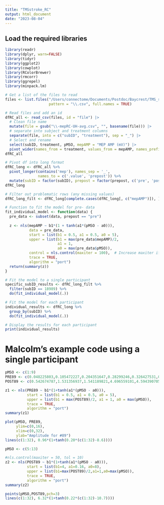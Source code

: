 ```yaml
---
title: "TMSstroke_RC"
output: html_document
date: "2023-08-04"
---
```


## Load the required libraries
```r
library(readr)
library(dplyr, warn=FALSE)
library(tidyr)
library(ggplot2) 
library(cowplot) 
library(RColorBrewer) 
library(rmcorr)
library(ggrepel)
library(minpack.lm)
```

```r
# Get a list of the files to read
files <- list.files("/Users/connectome/Documents/Postdoc/Baycrest/TMS_stroke/processed_data/old/rc/average/unaffected_hemi", 
                    pattern = "\\.csv", full.names = TRUE)

# Read files and add an id
dfRC_all <- read_csv(files, id = "file") |>
  # Clean file name
  mutate(file = gsub("\\-mepRC-UH-avg.csv", "", basename(file))) |>
  # separate into subject and treatment columns
  separate(file, into = c("subID", "treatment"), sep = "_") |> 
  # Select and rename
  select(subID, treatment, pMSO, mepAMP = "MEP AMP (mV)") |> 
  pivot_wider(names_from = treatment, values_from = mepAMP, names_prefix = "mepAMP_")
dfRC_all

# Pivot df into long format
dfRC_long <- dfRC_all %>%
  pivot_longer(contains('mep'), names_sep = '_', 
               names_to = c('.value', 'prepost')) %>%
  mutate(subID = factor(subID), prepost = factor(prepost, c('pre', 'post')))
dfRC_long

# Filter out problematic rows (any missing values)
dfRC_long_filt <- dfRC_long[complete.cases(dfRC_long[, c("mepAMP")]), ]

# Function to fit the model for pre- data
fit_individual_model <- function(data) {
  pre_data <- subset(data, prepost == "pre")
  
  z <- nls(mepAMP ~ b1*(1 + tanh(a1*(pMSO - a0))), 
           data = pre_data,
           start = list(b1 = 0.5, a1 = 0.5, a0 = 5),
           upper = list(b1 = max(pre_data$mepAMP)/2, 
                        a1 = 1, 
                        a0 = max(pre_data$pMSO)),
           control = nls.control(maxiter = 100),  # Increase maxiter if needed
           trace = TRUE,
           algorithm = "port")
  return(summary(z))
}

# Fit the model to a single participant
specific_subID_results <- dfRC_long_filt %>%
  filter(subID == 18989) %>%
  do(fit_individual_model(.))

# Fit the model for each participant
individual_results <- dfRC_long %>%
  group_by(subID) %>%
  do(fit_individual_model(.))

# Display the results for each participant
print(individual_results)
```

# Malcolm's example code using a single participant

```r
pMSO <- c(1:9)
PRE89 <- c(0.048225803,0.105472227,0.204351647,0.28299246,0.326427531,0.608006921,0.540236238,0.903566428,1.04172458)
POST89 <- c(0.542674787,1.531356937,1.541189821,4.696559101,4.594390705,6.151579738,4.166369752,5.898124955,12.63777354)

z1 <- nls(PRE89 ~ b1*(1+tanh(a1*(pMSO - a0))), 
          start = list(b1 = 0.5, a1 = 0.5, a0 = 5),
          upper = list(b1 = max(POST89)/2, a1 = 1, a0 = max(pMSO)),
          trace = TRUE,
          algorithm = "port")
summary(z1)

plot(pMSO, PRE89, 
     ylim=c(0,16),
     xlim=c(0,32), 
     ylab="Amplitude for #89")
lines(c(1:32), 0.96*(1+tanh(0.20*(c(1:32)-8.6))))

pMSO <- c(5:13)

#nls.control(maxiter = 50, tol = 10)
z2 <- nls(POST89 ~ b1*(1+tanh(a1*(pMSO - a0))), 
          start = list(b1=4, a1=0.16, a0=8),
          upper = list(b1=max(POST89)/2,a1=1,a0=max(pMSO)),
          trace = TRUE,
          algorithm = "port")
summary(z2)

points(pMSO,POST89,pch=3)
lines(c(1:32), 6.32*(1+tanh(0.22*(c(1:32)-10.7))))

```
